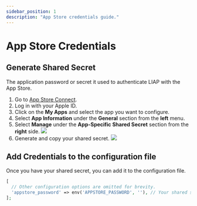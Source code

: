 ```yaml
---
sidebar_position: 1
description: "App Store credentials guide."
---
```


# App Store Credentials

## Generate Shared Secret

The application password or secret it used to authenticate LIAP with the App Store.

1. Go to [App Store Connect](https://appstoreconnect.apple.com/).
2. Log in with your Apple ID.
3. Click on the **My Apps** and select the app you want to configure.
4. Select **App Information** under the **General** section from the **left** menu.
5. Select **Manage** under the **App-Specific Shared Secret** section from the **right** side.
![](/img/credentials/features-section.png)
6. Generate and copy your shared secret.
![](/img/credentials/shared-secret.png)

## Add Credentials to the configuration file

Once you have your shared secret, you can add it to the configuration file.

```php title="config/liap.php"
[
  // Other configuration options are omitted for brevity.
  'appstore_password' => env('APPSTORE_PASSWORD', ''), // Your shared secret
];
```
